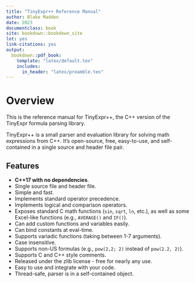 ```yaml
--- 
title: "TinyExpr++ Reference Manual"
author: Blake Madden
date: 2023
documentclass: book
site: bookdown::bookdown_site
lot: yes
link-citations: yes
output:
  bookdown::pdf_book:
    template: "latex/default.tex"
    includes:
      in_header: "latex/preamble.tex"
---
```


# Overview

This is the reference manual for TinyExpr++, the C++ version of the TinyExpr formula parsing library.

TinyExpr++ is a small parser and evaluation library for solving math expressions from C++.
It's open-source, free, easy-to-use, and self-contained in a single source and header file pair.

## Features

- **C++17 with no dependencies**.
- Single source file and header file.
- Simple and fast.
- Implements standard operator precedence.
- Implements logical and comparison operators.
- Exposes standard C math functions (`sin`, `sqrt`, `ln`, etc.), as well as some Excel-like functions (e.g., `AVERAGE()` and `IF()`).
- Can add custom functions and variables easily.
- Can bind constants at eval-time.
- Supports variadic functions (taking between 1-7 arguments).
- Case insensitive.
- Supports non-US formulas (e.g., `pow(2,2; 2)` instead of `pow(2.2, 2)`).
- Supports C and C++ style comments.
- Released under the zlib license - free for nearly any use.
- Easy to use and integrate with your code.
- Thread-safe, parser is in a self-contained object.
